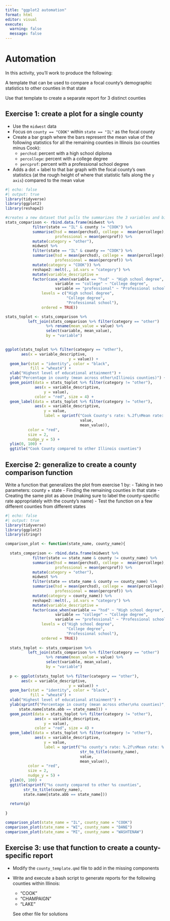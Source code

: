 ```yaml
---
title: "ggplot2 automation"
format: html
editor: visual
execute: 
  warning: false
  message: false
---
```


# Automation

In this activity, you'll work to produce the following:

A template that can be used to compare a focal county's demographic statistics to other counties in that state

Use that template to create a separate report for 3 distinct counties

## Exercise 1: create a plot for a single county

-   Use the `midwest` data
-   Focus on `county == "COOK"` within `state == "IL"` as the focal county
-   Create a bar graph where the bars represent the mean value of the following statistics for all the remaining counties in Illinois (so counties minus Cook):
    -   `perchsd`: percent with a high school diploma
    -   `percollege`: percent with a college degree
    -   `percprof`: percent with a professional school degree
-   Adds a dot + label to that bar graph with the focal county's own statistics (at the rough height of where that statistic falls along the `y axis`) compared to the mean value

```r
#| echo: false
#| output: true
library(tidyverse)
library(ggplot2)
library(reshape2)

#creates a new dataset that pulls the summarizes the 3 variables and binds the summary with the row values for cook county. then reshapes the dataset so that the mutated variable columns are now part of rows and created a variable description as well. 
stats_comparison <- rbind.data.frame(midwest %>%
            filter(state == "IL" & county != "COOK") %>%
            summarise(hsd = mean(perchsd), college =  mean(percollege), 
                      professional = mean(percprof)) %>%
            mutate(category = "other"),
            midwest %>%
            filter(state == "IL" & county == "COOK") %>%
            summarise(hsd = mean(perchsd), college =  mean(percollege), 
                      professional = mean(percprof)) %>%
            mutate(category = "COOK")) %>%
            reshape2::melt(., id.vars = "category") %>%
            mutate(variable_descriptive = 
            factor(case_when(variable == "hsd" ~ "High school degree",
                      variable == "college" ~ "College degree",
                      variable == "professional" ~ "Professional school"),
                levels = c("High school degree",
                           "College degree",
                           "Professional school"),
                ordered = TRUE)) 

stats_toplot <- stats_comparison %>%
          left_join(stats_comparison %>% filter(category == "other") 
                  %>% rename(mean_value = value) %>%
                  select(variable, mean_value),
                  by = "variable") 

            
ggplot(stats_toplot %>% filter(category == "other"), 
       aes(x = variable_descriptive, 
                            y = value)) +
  geom_bar(stat = "identity", color = "black", 
           fill = "wheat4") +
  xlab("Highest level of educational attainment") +
  ylab("Percentage in county (mean across other\nIllinois counties)") +
  geom_point(data = stats_toplot %>% filter(category != "other"),
             aes(x = variable_descriptive, 
                 y = value),
             color = "red", size = 4) +
  geom_label(data = stats_toplot %>% filter(category != "other"),
             aes(x = variable_descriptive, 
                 y = value, 
                 label = sprintf("Cook County's rate: %.2f\nMean rate: %.2f",
                                 value, 
                                 mean_value)),
          color = "red",
          size = 2,
          nudge_y = 5) +
  ylim(0, 100) +
  ggtitle("Cook County compared to other Illinois counties")

```

## Exercise 2: generalize to create a county comparison function

Write a function that generalizes the plot from exercise 1 by: - Taking in two parameters: county + state - Finding the remaining counties in that state - Creating the same plot as above (making sure to label the county-specific rate appropriately with the county's name) - Test the function on a few different counties from different states

```r
#| echo: false
#| output: true
library(tidyverse)
library(ggplot2)
library(stringr)

comparison_plot <- function(state_name, county_name){
  
  stats_comparison <- rbind.data.frame(midwest %>%
            filter(state == state_name & county != county_name) %>%
            summarise(hsd = mean(perchsd), college =  mean(percollege), 
                      professional = mean(percprof)) %>%
            mutate(category = "other"),
            midwest %>%
            filter(state == state_name & county == county_name) %>%
            summarise(hsd = mean(perchsd), college =  mean(percollege), 
                      professional = mean(percprof)) %>%
            mutate(category = county_name)) %>%
            reshape2::melt(., id.vars = "category") %>%
            mutate(variable_descriptive = 
            factor(case_when(variable == "hsd" ~ "High school degree",
                      variable == "college" ~ "College degree",
                      variable == "professional" ~ "Professional school"),
                levels = c("High school degree",
                           "College degree",
                           "Professional school"),
                ordered = TRUE)) 
  
  stats_toplot <- stats_comparison %>%
          left_join(stats_comparison %>% filter(category == "other") 
                  %>% rename(mean_value = value) %>%
                  select(variable, mean_value),
                  by = "variable") 
  
  p <- ggplot(stats_toplot %>% filter(category == "other"), 
       aes(x = variable_descriptive, 
                            y = value)) +
  geom_bar(stat = "identity", color = "black", 
           fill = "wheat4") +
  xlab("Highest level of educational attainment") +
  ylab(sprintf("Percentage in county (mean across other\n%s counties)",
      state.name[state.abb == state_name])) +
  geom_point(data = stats_toplot %>% filter(category != "other"),
             aes(x = variable_descriptive, 
                 y = value),
             color = "red", size = 4) +
  geom_label(data = stats_toplot %>% filter(category != "other"),
             aes(x = variable_descriptive, 
                 y = value, 
                 label = sprintf("%s county's rate: %.2f\nMean rate: %.2f",
                                 str_to_title(county_name),
                                 value, 
                                 mean_value)),
          color = "red",
          size = 2,
          nudge_y = 5) +
  ylim(0, 100) +
  ggtitle(sprintf("%s county compared to other %s counties",
        str_to_title(county_name),
        state.name[state.abb == state_name]))
  
  return(p)
  
}

comparison_plot(state_name = "IL", county_name = "COOK")
comparison_plot(state_name = "WI", county_name = "DANE")
comparison_plot(state_name = "MI", county_name = "WASHTENAW")

```

## Exercise 3: use that function to create a county-specific report

-   Modify the `county_template.qmd` file to add in the missing components

-   Write and execute a bash script to generate reports for the following counties within Illinois:

    -   "COOK"
    -   "CHAMPAIGN"
    -   "LAKE"

    See other file for solutions
